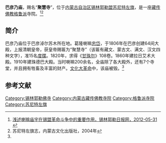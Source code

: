 {{Infobox Tibetan Buddhist monastery
|name =巴彦乃庙
|image = 
|image size = 250px
|alt = 
|caption = 
|t=
|w=
|to = 
|ipa={{IPA|}}
|z=
|thdl=
|e=
|tc=巴彥乃廟
|s=巴彦乃庙
|p=
|m=
|k=
|pushpin_map = 
|latd =  | latm =  | lats =  | latNS = 
|longd=  | longm= | longs =| longEW = 
|iso_region = 
|map_caption = 
|mapsize = 
|location_country = 中国
|location = {{CHN}}[[内蒙古自治区|内蒙古自治区]][[锡林郭勒盟|锡林郭勒盟]][[苏尼特左旗|苏尼特左旗]]
|coordinates_display =
|founded_by = [[忠岱|忠岱]]
|date_founded =1806年
|date_renovated =
|sect = [[格鲁派|格鲁派]]
|mather =
|children =
|dedicated_to = 
|tulku =
|head_lama = 
|head_mgh =
|no._of_monks = 
|architecture = 
|festivals =
|footnotes = 
}}

'''巴彦乃庙'''，赐名“'''聚慧寺'''”，位于[[内蒙古自治区|内蒙古自治区]][[锡林郭勒盟|锡林郭勒盟]][[苏尼特左旗|苏尼特左旗]]，是一座[[藏传佛教|藏传佛教]][[格鲁派|格鲁派]]寺院。<ref name=xilinribao>[http://www.xlglrbw.com/wenshi/2012-05/31/content_3540.htm 浅述喇嘛庙宇在锡盟革命斗争中的重要作用，锡林郭勒日报网，2012-05-31] {{webarchive|url=https://web.archive.org/web/20140503183503/http://www.xlglrbw.com/wenshi/2012-05/31/content_3540.htm |date=2014-05-03 }}</ref><ref name=qizhi>苏尼特左旗志，内蒙古文化出版社，2004年</ref>

==简介==
巴彦乃庙位于巴彦淖尔苏木所在地。葛隆喇嘛[[忠岱|忠岱]]，于1806年在巴彦创建64间大殿，上报清朝皇帝，获皇帝赐匾为“聚慧寺”（该匾有藏文、蒙古文、满文、汉文四种文字），准15名[[度牒|度牒]]。1820年，求得《[[甘珠尔|甘珠尔]]》108卷。1860年建拉日艾术大殿。1910年建珠德巴大殿。当时喇嘛200余名，全庙除了各大殿外，还有7个寺堂，并且拥有牲畜及丰富的财产。[[文化大革命|文化大革命]]中，该庙被毁。<ref name=qizhi/>

==参考文献==
{{reflist}}

[[Category:锡林郭勒佛寺|Category:锡林郭勒佛寺]] 
[[Category:内蒙古藏传佛教寺院|Category:内蒙古藏传佛教寺院]]
[[Category:格鲁派寺院|Category:格鲁派寺院]]
[[Category:苏尼特左旗|Category:苏尼特左旗]]